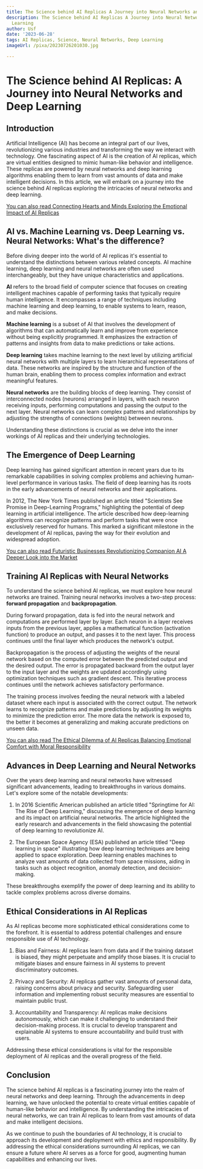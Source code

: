 ```yaml
---
title: The Science behind AI Replicas A Journey into Neural Networks and Deep Learning
description: The Science behind AI Replicas A Journey into Neural Networks and Deep
  Learning
author: Usf
date: '2023-06-28'
tags: AI Replicas, Science, Neural Networks, Deep Learning
imageUrl: /pixa/20230726201030.jpg

---
```

# The Science behind AI Replicas: A  Journey into Neural Networks and Deep Learning

## Introduction

Artificial Intelligence (AI) has become an integral part of our  lives, revolutionizing various industries and transforming the way we interact with technology. One fascinating aspect of AI is  the creation of AI replicas, which are virtual entities designed to mimic  human-like behavior and  intelligence. These replicas are powered by neural networks and deep learning algorithms enabling them to learn from vast amounts of data and make intelligent decisions.  In this article, we will embark on a journey into the science behind AI replicas exploring the intricacies of neural networks and deep learning.

[You can also read Connecting Hearts and Minds  Exploring the Emotional Impact of AI  Replicas](Connecting%20Hearts%20and%20Minds%20Exploring%20the%20Emotional%20Impact%20of%20AI%20Replicas)


## AI vs. Machine Learning vs. Deep Learning vs. Neural Networks: What's the difference?

Before diving deeper into the world of AI replicas it's essential to understand the distinctions between various related concepts. AI machine learning, deep learning and neural  networks are  often used interchangeably, but they have unique  characteristics and applications.

**AI** refers to the broad field of computer science that focuses on creating intelligent machines capable of performing tasks that  typically require human intelligence. It encompasses a range of techniques including machine learning and deep learning, to enable systems  to learn, reason, and make  decisions.

**Machine learning** is a subset of AI that  involves the development of algorithms that can  automatically learn and improve from experience without being explicitly programmed. It  emphasizes the extraction of patterns and insights  from data  to make predictions  or take actions.

**Deep learning**  takes machine learning to the  next level by utilizing artificial neural networks with multiple layers to learn hierarchical representations of data. These networks are inspired  by  the structure and  function of the human  brain, enabling them to process complex  information  and extract meaningful features.

**Neural networks** are the building blocks of deep learning. They consist of interconnected nodes (neurons) arranged in  layers, with  each neuron  receiving inputs,  performing computations and passing the output to the next layer. Neural networks can learn complex  patterns and relationships by adjusting the strengths of connections (weights) between neurons.

Understanding  these  distinctions is crucial as we delve into the inner workings of AI replicas and their underlying technologies.

## The  Emergence of Deep Learning

Deep learning  has gained  significant attention in recent years due to its remarkable capabilities in  solving complex problems and achieving human-level performance  in various tasks. The field of deep learning has its roots in the early advancements of neural networks and their applications.

In 2012, The New York Times published an article titled "Scientists See Promise in Deep-Learning Programs," highlighting the  potential  of deep learning in artificial intelligence. The article described how deep-learning algorithms can recognize patterns and perform tasks that were once exclusively reserved for humans. This marked a significant milestone in the development of AI replicas, paving the way for their  evolution  and widespread adoption.

[You can also read  Futuristic Businesses Revolutionizing Companion AI A Deeper Look into the Market](Futuristic%20Businesses%20Revolutionizing%20Companion%20AI%20A%20Deeper%20Look%20into%20the%20Market)


## Training AI  Replicas with  Neural Networks

To understand  the  science behind AI replicas, we must explore how neural networks are trained. Training neural networks involves  a two-step process: **forward propagation**  and **backpropagation**.

During forward propagation,  data is fed into the neural network and computations are performed layer by layer. Each neuron in a layer receives inputs from the previous layer, applies a mathematical function (activation function) to produce  an output, and passes it to the next  layer. This process continues  until the final layer which produces the network's output.

Backpropagation is the process of adjusting the weights of the neural network based on the computed error between the  predicted output and the  desired output.  The error is propagated backward from the output layer to the input layer and the weights are updated accordingly using optimization techniques  such as gradient  descent. This iterative process continues until the network achieves satisfactory performance.

The training process involves  feeding the neural network  with a labeled dataset where each input is associated  with the correct output. The network learns to recognize  patterns and make predictions by adjusting its weights to minimize the prediction  error. The more data the network is  exposed to, the better it becomes at generalizing and making accurate predictions on unseen data.

[You can also  read The Ethical Dilemma of AI Replicas Balancing Emotional Comfort with  Moral Responsibility](The%20Ethical%20Dilemma%20of%20AI%20Replicas%20Balancing%20Emotional%20Comfort%20with%20Moral%20Responsibility)


## Advances in Deep Learning and Neural Networks

Over the years deep learning and neural networks have witnessed significant advancements, leading to breakthroughs in  various domains. Let's explore  some of the notable  developments:

1. In 2016 Scientific American published an article titled "Springtime for AI: The Rise of Deep Learning," discussing the emergence of deep learning and its impact on artificial neural networks. The article highlighted the early research and advancements in the field showcasing the potential  of deep learning to revolutionize AI.

2.  The European Space Agency (ESA) published an article titled  "Deep learning in space" illustrating how deep learning techniques  are being applied to space exploration. Deep learning  enables machines to analyze vast amounts of  data collected from space missions, aiding in tasks such as object recognition, anomaly  detection, and decision-making.

These breakthroughs exemplify the  power of deep learning and its ability to tackle  complex problems across diverse domains.

## Ethical Considerations in AI Replicas

As AI replicas become more sophisticated ethical considerations come to the forefront.  It is essential to  address potential challenges and  ensure responsible use of AI technology.

1. Bias and Fairness: AI replicas learn from data  and if the training dataset is biased, they might perpetuate  and amplify those biases. It is crucial to mitigate biases and ensure fairness in AI systems to prevent discriminatory outcomes.

2. Privacy  and  Security: AI replicas gather vast amounts of  personal data,  raising  concerns about privacy and security. Safeguarding user  information and implementing  robust security measures are essential to maintain  public trust.

3.  Accountability and Transparency:  AI replicas make decisions autonomously, which can make it challenging to understand their  decision-making process. It is crucial to develop transparent and explainable AI systems to ensure accountability and build trust with users.

Addressing these ethical considerations is vital for  the responsible deployment of AI replicas and the overall progress of the field.

## Conclusion

The science behind AI  replicas is a fascinating journey into the realm of neural networks and deep learning.  Through the advancements in deep learning,  we  have unlocked the potential  to create virtual entities capable  of human-like behavior and intelligence.  By understanding the intricacies  of neural networks, we can train AI replicas to learn from vast amounts of data and make  intelligent decisions.

As we continue to push the boundaries of AI technology,  it is crucial  to approach its development and deployment with ethics  and responsibility. By addressing the ethical  considerations surrounding  AI replicas, we can ensure a future where AI  serves as a force for good, augmenting human capabilities and enhancing our lives.